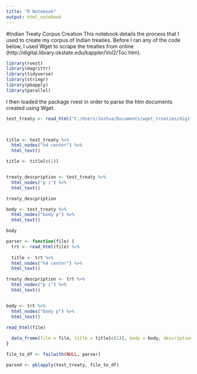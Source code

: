 ```yaml
---
title: "R Notebook"
output: html_notebook
---
```

#Indian Treaty Corpus Creation
This notebook details the process that I used to create my corpus of Indian treaties. Before I ran any of the code below, I used Wget to scrape the treaties from online (http://digital.library.okstate.edu/kappler/Vol2/Toc.htm). 

```r
library(rvest)
library(magrittr)
library(tidyverse)
library(stringr)
library(pbapply)
library(parallel)
```
I then loaded the package rvest in order to parse the htm documents created using Wget.
```r
test_treaty <- read_html("C:/Users/Joshua/Documents/wget_treaties/digital.library.okstate.edu/kappler/Vol2/treaties/apa0598.htm")

 
```

```r
title <- test_treaty %>%
  html_nodes("h4 center") %>%
  html_text()

title <- title[c(1)] 


treaty_descpription <- test_treaty %>%
  html_nodes("p i") %>%
  html_text()

treaty_descpription

body <- test_treaty %>%
  html_nodes("body p") %>%
  html_text()

body


```

```r
parser <- function(file) {
  trt <- read_html(file) %>% 
   
  title <- trt %>%
  html_nodes("h4 center") %>%
  html_text()

treaty_descpription <- trt %>%
  html_nodes("p i") %>%
  html_text()


body <- trt %>%
  html_nodes("body p") %>%
  html_text()
  
read_html(file)

  data_frame(file = file, title = title[c(1)], body = body, description = treaty_descpription)
}
```

```r
file_to_df <- failwith(NULL, parser)

parsed <- pblapply(test_treaty, file_to_df)

```


